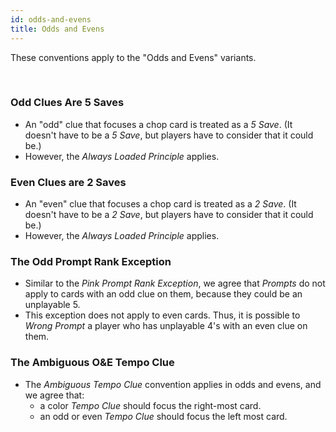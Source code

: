 ```yaml
---
id: odds-and-evens
title: Odds and Evens
---
```


These conventions apply to the "Odds and Evens" variants.

<br />

### Odd Clues Are 5 Saves

- An "odd" clue that focuses a chop card is treated as a _5 Save_. (It doesn't have to be a _5 Save_, but players have to consider that it could be.)
- However, the _Always Loaded Principle_ applies.

### Even Clues are 2 Saves

- An "even" clue that focuses a chop card is treated as a _2 Save_. (It doesn't have to be a _2 Save_, but players have to consider that it could be.)
- However, the _Always Loaded Principle_ applies.

### The Odd Prompt Rank Exception

- Similar to the _Pink Prompt Rank Exception_, we agree that _Prompts_ do not apply to cards with an odd clue on them, because they could be an unplayable 5.
- This exception does not apply to even cards. Thus, it is possible to _Wrong Prompt_ a player who has unplayable 4's with an even clue on them.

### The Ambiguous O&E Tempo Clue

- The _Ambiguous Tempo Clue_ convention applies in odds and evens, and we agree that:
  - a color _Tempo Clue_ should focus the right-most card.
  - an odd or even _Tempo Clue_ should focus the left most card.
